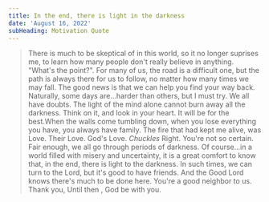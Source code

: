 ```yaml
---
title: In the end, there is light in the darkness
date: 'August 16, 2022'
subHeading: Motivation Quote
---
```



> There is much to be skeptical of in this world, so it no longer suprises me, to learn how many people don't really believe in anything. "What's the point?". For many of us, the road is a difficult one, but the path is always there for us to follow, no matter how many times we may fall. The good news is that we can help you find your way back. Naturally, some days are...harder than others, but I must try. We all have doubts. The light of the mind alone cannot burn away all the darkness. Think on it, and look in your heart. It will be for the best.When the walls come tumbling down, when you lose everything you have, you always have family. The fire that had kept me alive, was Love. Their Love. God's Love. *Chuckles* Right. You're not so certain. Fair enough, we all go through periods of darkness. Of course...in a world filled with misery and uncertainty, it is a great comfort to know that, in the end, there is light to the darkness. In such times, we can turn to the Lord, but it's good to have friends. And the Good Lord knows there's much to be done here. You're a good neighbor to us. Thank you, Until then , God be with you.